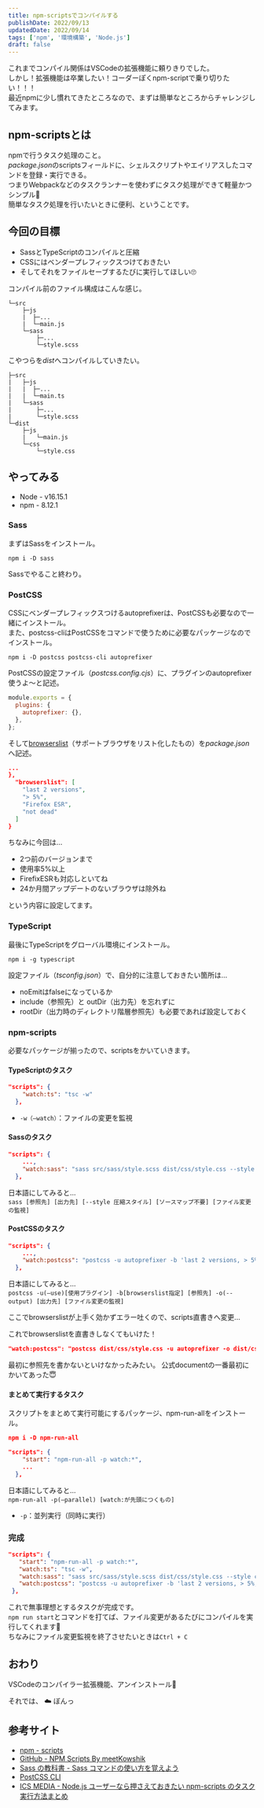 ```yaml
---
title: npm-scriptsでコンパイルする
publishDate: 2022/09/13
updatedDate: 2022/09/14
tags: ['npm', '環境構築', 'Node.js']
draft: false
---
```



これまでコンパイル関係はVSCodeの拡張機能に頼りきりでした。  
しかし！拡張機能は卒業したい！コーダーぽくnpm-scriptで乗り切りたい！！！  
最近npmに少し慣れてきたところなので、まずは簡単なところからチャレンジしてみます。

## npm-scriptsとは

npmで行うタスク処理のこと。  
*package.json*のscriptsフィールドに、シェルスクリプトやエイリアスしたコマンドを登録・実行できる。  
つまりWebpackなどのタスクランナーを使わずにタスク処理ができて軽量かつシンプル🙌  
簡単なタスク処理を行いたいときに便利、ということです。

## 今回の目標

- SassとTypeScriptのコンパイルと圧縮
- CSSにはベンダープレフィックスつけておきたい
- そしてそれをファイルセーブするたびに実行してほしい🙄

コンパイル前のファイル構成はこんな感じ。

```title="Directory"
└─src
    ├─js
    |  ├─...
    |  └─main.js
    └─sass
        ├─...
        └─style.scss
```

こやつらを*dist*へコンパイルしていきたい。

```title="Directory"
├─src
|   ├─js
|   |  ├─...
|   |  └─main.ts
|   └─sass
|       ├─...
|       └─style.scss
└─dist
    ├─js
    |   └─main.js
    └─css
        └─style.css
```

## やってみる

- Node - v16.15.1
- npm - 8.12.1

### Sass

まずはSassをインストール。

```title="command"
npm i -D sass
```

Sassでやること終わり。

### PostCSS

CSSにベンダープレフィックスつけるautoprefixerは、PostCSSも必要なので一緒にインストール。  
また、postcss-cliはPostCSSをコマンドで使うために必要なパッケージなのでインストール。

```title="command"
npm i -D postcss postcss-cli autoprefixer
```

PostCSSの設定ファイル（_postcss.config.cjs_）に、プラグインのautoprefixer使うよ～と記述。

```jsx title="postcss.config.cjs"
module.exports = {
  plugins: {
    autoprefixer: {},
  },
};
```

そして[browserslist](https://github.com/browserslist/browserslist)（サポートブラウザをリスト化したもの）を*package.json*へ記述。

```json title="package.json"
...
},
  "browserslist": [
    "last 2 versions",
    "> 5%",
    "Firefox ESR",
    "not dead"
  ]
}
```

ちなみに今回は…

- 2つ前のバージョンまで
- 使用率5%以上
- FirefixESRも対応しといてね
- 24か月間アップデートのないブラウザは除外ね

という内容に設定してます。

### TypeScript

最後にTypeScriptをグローバル環境にインストール。

```title="command"
npm i -g typescript
```

設定ファイル（_tsconfig.json_）で、自分的に注意しておきたい箇所は…

- noEmitはfalseになっているか
- include（参照先）と outDir（出力先）を忘れずに
- rootDir（出力時のディレクトリ階層参照先）も必要であれば設定しておく

### npm-scripts

必要なパッケージが揃ったので、scriptsをかいていきます。

#### TypeScriptのタスク

```json title="package.json"
"scripts": {
    "watch:ts": "tsc -w"
  },
```

- `-w（—watch）`：ファイルの変更を監視

#### Sassのタスク

```json title="package.json"
"scripts": {
    ...,
    "watch:sass": "sass src/sass/style.scss dist/css/style.css --style compressed --no-source-map -w"
  },
```

日本語にしてみると…  
`sass [参照先] [出力先] [--style 圧縮スタイル] [ソースマップ不要] [ファイル変更の監視]`

#### PostCSSのタスク

```json title="package.json"
"scripts": {
    ...,
    "watch:postcss": "postcss -u autoprefixer -b 'last 2 versions, > 5%, Firefox ESR, not dead' dist/css/style.css -o dist/css/style.css -w"
  },
```

日本語にしてみると…  
`postcss -u(—use)[使用プラグイン] -b[browserslist指定] [参照先] -o(--output) [出力先] [ファイル変更の監視]`

ここでbrowserslistが上手く効かずエラー吐くので、scripts直書きへ変更…

<Msg type="add" date={frontmatter.updatedDate}>
これでbrowserslistを直書きしなくてもいけた！

```json title="package.json"
"watch:postcss": "postcss dist/css/style.css -u autoprefixer -o dist/css/style.css -w"
```

最初に参照先を書かないといけなかったみたい。
公式documentの一番最初にかいてあった😇

</Msg>

#### まとめて実行するタスク

スクリプトをまとめて実行可能にするパッケージ、npm-run-allをインストール。

```json title="command"
npm i -D npm-run-all
```

```json title="package.json"
"scripts": {
    "start": "npm-run-all -p watch:*",
    ...
  },
```

日本語にしてみると…  
`npm-run-all -p(—parallel) [watch:が先頭につくもの]`

- `-p`：並列実行（同時に実行）

### 完成

```json title="package.json"
"scripts": {
   "start": "npm-run-all -p watch:*",
   "watch:ts": "tsc -w",
   "watch:sass": "sass src/sass/style.scss dist/css/style.css --style compressed --no-source-map -w",
   "watch:postcss": "postcss -u autoprefixer -b 'last 2 versions, > 5%, Firefox ESR, not dead' dist/css/style.css -o dist/css/style.css -w"
 },
```

これで無事理想とするタスクが完成です。  
`npm run start`とコマンドを打てば、ファイル変更があるたびにコンパイルを実行してくれます🥳  
ちなみにファイル変更監視を終了させたいときは`Ctrl + C`

## おわり

VSCodeのコンパイラー拡張機能、アンインストール🙏

それでは、 ☁️ ぼんっ

## 参考サイト

- [npm - scripts](https://docs.npmjs.com/cli/v6/using-npm/scripts)
- [GitHub - NPM Scripts By meetKowshik](https://gist.github.com/meetKowshik/66e27b907cf31778d4096fd0e995a2a5)
- [Sass の教科書 - Sass コマンドの使い方を覚えよう](https://book.scss.jp/code/c2/04.html)
- [PostCSS CLI](https://github.com/postcss/postcss-cli)
- [ICS MEDIA - Node.js ユーザーなら押さえておきたい npm-scripts のタスク実行方法まとめ](https://ics.media/entry/12226/)
